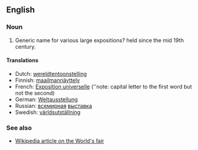 ==English==

===Noun===
<!-- proper noun?? -->

# Generic name for various large expositions? held since the mid 19th century.

====Translations====
*Dutch: [[wereldtentoonstelling]]
*Finnish: [[maailmannäyttely]]
*French: [[Exposition universelle]] (''note: capital letter to the first word but not the second)
*German: [[Weltausstellung]] {{f}}
*Russian: [[всемирный|всемирная]] [[выставка]]
*Swedish: [[världsutställning]]

===See also===
*[[w:World's fair|Wikipedia article on the World's fair]]<!-- not sure what term/capitalization is better here -->